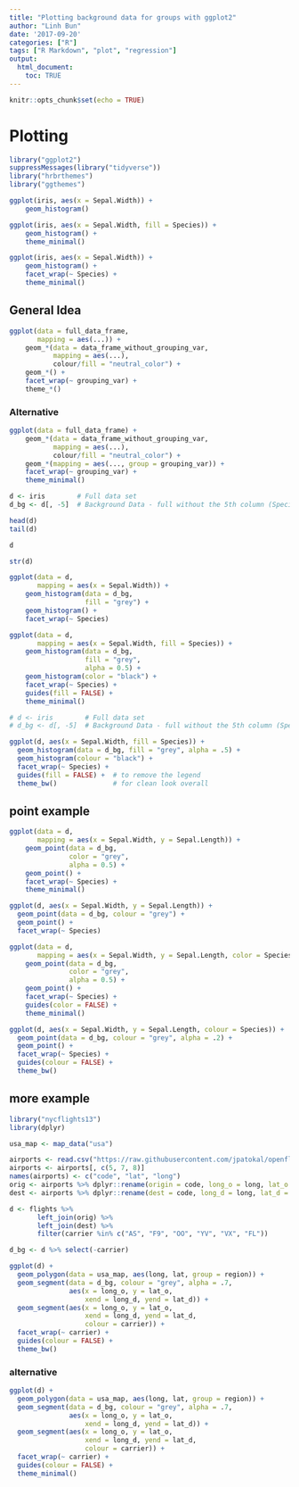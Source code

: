 ```yaml
---
title: "Plotting background data for groups with ggplot2"
author: "Linh Bun"
date: '2017-09-20'
categories: ["R"]
tags: ["R Markdown", "plot", "regression"]
output: 
  html_document:
    toc: TRUE
---
```


```r
knitr::opts_chunk$set(echo = TRUE)
```

# Plotting

```r
library("ggplot2")
suppressMessages(library("tidyverse"))
library("hrbrthemes")
library("ggthemes")
```

```r
ggplot(iris, aes(x = Sepal.Width)) +
    geom_histogram()
```

```r
ggplot(iris, aes(x = Sepal.Width, fill = Species)) +
    geom_histogram() +
    theme_minimal()
```

```r
ggplot(iris, aes(x = Sepal.Width)) +
    geom_histogram() +
    facet_wrap(~ Species) +
    theme_minimal()
```

## General Idea
```r
ggplot(data = full_data_frame,
       mapping = aes(...)) +
    geom_*(data = data_frame_without_grouping_var,
           mapping = aes(...),
           colour/fill = "neutral_color") +
    geom_*() +
    facet_wrap(~ grouping_var) +
    theme_*()
```

### Alternative
```r
ggplot(data = full_data_frame) +
    geom_*(data = data_frame_without_grouping_var,
           mapping = aes(...),
           colour/fill = "neutral_color") +
    geom_*(mapping = aes(..., group = grouping_var)) +
    facet_wrap(~ grouping_var) +
    theme_minimal()
```

```r
d <- iris        # Full data set
d_bg <- d[, -5]  # Background Data - full without the 5th column (Species)
```

```r
head(d)
tail(d)
```

```r
d
```

```r
str(d)
```

```r
ggplot(data = d,
       mapping = aes(x = Sepal.Width)) +
    geom_histogram(data = d_bg,
                   fill = "grey") +
    geom_histogram() +
    facet_wrap(~ Species)
```

```r
ggplot(data = d,
       mapping = aes(x = Sepal.Width, fill = Species)) +
    geom_histogram(data = d_bg,
                   fill = "grey",
                   alpha = 0.5) +
    geom_histogram(color = "black") +
    facet_wrap(~ Species) +
    guides(fill = FALSE) +
    theme_minimal()
```

```r
# d <- iris        # Full data set
# d_bg <- d[, -5]  # Background Data - full without the 5th column (Species)

ggplot(d, aes(x = Sepal.Width, fill = Species)) +
  geom_histogram(data = d_bg, fill = "grey", alpha = .5) +
  geom_histogram(colour = "black") +
  facet_wrap(~ Species) +
  guides(fill = FALSE) +  # to remove the legend
  theme_bw()              # for clean look overall
```

## point example
```r
ggplot(data = d,
       mapping = aes(x = Sepal.Width, y = Sepal.Length)) +
    geom_point(data = d_bg,
               color = "grey",
               alpha = 0.5) +
    geom_point() +
    facet_wrap(~ Species) +
    theme_minimal()
```

```r
ggplot(d, aes(x = Sepal.Width, y = Sepal.Length)) +
  geom_point(data = d_bg, colour = "grey") +
  geom_point() + 
  facet_wrap(~ Species)
```

```r
ggplot(data = d,
       mapping = aes(x = Sepal.Width, y = Sepal.Length, color = Species)) +
    geom_point(data = d_bg,
               color = "grey",
               alpha = 0.5) +
    geom_point() +
    facet_wrap(~ Species) +
    guides(color = FALSE) +
    theme_minimal()
```

```r
ggplot(d, aes(x = Sepal.Width, y = Sepal.Length, colour = Species)) +
  geom_point(data = d_bg, colour = "grey", alpha = .2) +
  geom_point() + 
  facet_wrap(~ Species) +
  guides(colour = FALSE) +
  theme_bw()
```

## more example
```r
library("nycflights13")
library(dplyr)

usa_map <- map_data("usa")

airports <- read.csv("https://raw.githubusercontent.com/jpatokal/openflights/master/data/airports.dat", stringsAsFactors = FALSE, header = FALSE)
airports <- airports[, c(5, 7, 8)]
names(airports) <- c("code", "lat", "long")
orig <- airports %>% dplyr::rename(origin = code, long_o = long, lat_o = lat)
dest <- airports %>% dplyr::rename(dest = code, long_d = long, lat_d = lat)

d <- flights %>%
       left_join(orig) %>% 
       left_join(dest) %>% 
       filter(carrier %in% c("AS", "F9", "OO", "YV", "VX", "FL"))

d_bg <- d %>% select(-carrier)

ggplot(d) +
  geom_polygon(data = usa_map, aes(long, lat, group = region)) +
  geom_segment(data = d_bg, colour = "grey", alpha = .7,
               aes(x = long_o, y = lat_o,
                   xend = long_d, yend = lat_d)) +
  geom_segment(aes(x = long_o, y = lat_o,
                   xend = long_d, yend = lat_d,
                   colour = carrier)) +
  facet_wrap(~ carrier) +
  guides(colour = FALSE) +
  theme_bw()
```

### alternative
```r
ggplot(d) +
  geom_polygon(data = usa_map, aes(long, lat, group = region)) +
  geom_segment(data = d_bg, colour = "grey", alpha = .7,
               aes(x = long_o, y = lat_o,
                   xend = long_d, yend = lat_d)) +
  geom_segment(aes(x = long_o, y = lat_o,
                   xend = long_d, yend = lat_d,
                   colour = carrier)) +
  facet_wrap(~ carrier) +
  guides(colour = FALSE) +
  theme_minimal()
```

